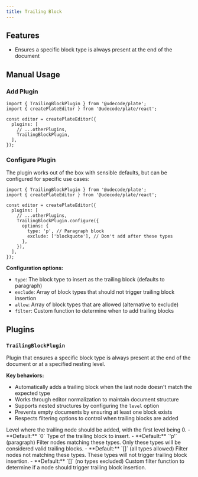 ```yaml
---
title: Trailing Block
---
```


<ComponentPreview name="basic-blocks-demo" />

<PackageInfo>

## Features

- Ensures a specific block type is always present at the end of the document

</PackageInfo>

## Manual Usage

<Steps>

### Add Plugin

```tsx
import { TrailingBlockPlugin } from '@udecode/plate';
import { createPlateEditor } from '@udecode/plate/react';

const editor = createPlateEditor({
  plugins: [
    // ...otherPlugins,
    TrailingBlockPlugin,
  ],
});
```

### Configure Plugin

The plugin works out of the box with sensible defaults, but can be configured for specific use cases:

```tsx
import { TrailingBlockPlugin } from '@udecode/plate';
import { createPlateEditor } from '@udecode/plate/react';

const editor = createPlateEditor({
  plugins: [
    // ...otherPlugins,
    TrailingBlockPlugin.configure({
      options: {
        type: 'p', // Paragraph block
        exclude: ['blockquote'], // Don't add after these types
      },
    }),
  ],
});
```

**Configuration options:**
- `type`: The block type to insert as the trailing block (defaults to paragraph)
- `exclude`: Array of block types that should not trigger trailing block insertion
- `allow`: Array of block types that are allowed (alternative to exclude)
- `filter`: Custom function to determine when to add trailing blocks

</Steps>

## Plugins

### `TrailingBlockPlugin`

Plugin that ensures a specific block type is always present at the end of the document or at a specified nesting level.

**Key behaviors:**
- Automatically adds a trailing block when the last node doesn't match the expected type
- Works through editor normalization to maintain document structure
- Supports nested structures by configuring the `level` option
- Prevents empty documents by ensuring at least one block exists
- Respects filtering options to control when trailing blocks are added

<API name="TrailingBlockPlugin">
<APIOptions>
  <APIItem name="level" type="number" optional>
    Level where the trailing node should be added, with the first level being 0.
    - **Default:** `0`
  </APIItem>
  <APIItem name="type" type="string" optional>
    Type of the trailing block to insert.
    - **Default:** `'p'` (paragraph)
  </APIItem>
  <APIItem name="allow" type="string[]" optional>
    Filter nodes matching these types. Only these types will be considered valid trailing blocks.
    - **Default:** `[]` (all types allowed)
  </APIItem>
  <APIItem name="exclude" type="string[]" optional>
    Filter nodes not matching these types. These types will not trigger trailing block insertion.
    - **Default:** `[]` (no types excluded)
  </APIItem>
  <APIItem name="filter" type="(node: TNode) => boolean" optional>
    Custom filter function to determine if a node should trigger trailing block insertion.
  </APIItem>
</APIOptions>
</API>